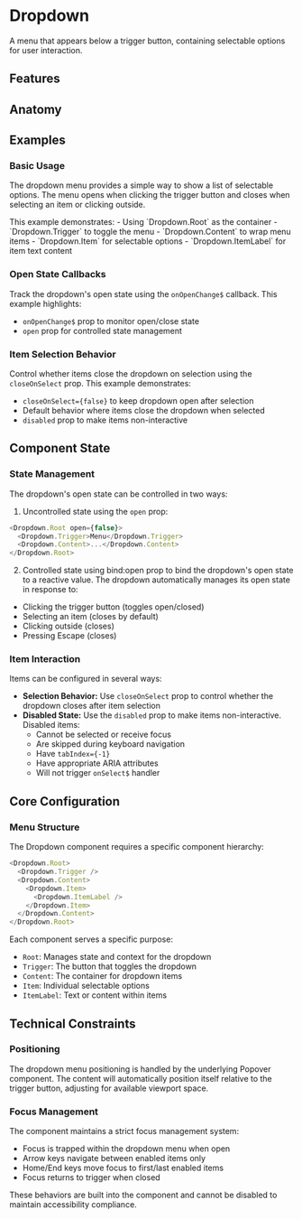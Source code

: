 
# Dropdown
A menu that appears below a trigger button, containing selectable options for user interaction.
<Showcase name="hero" />

## Features
<Features api={api} />

## Anatomy
<AnatomyTable api={api} />

## Examples

### Basic Usage
The dropdown menu provides a simple way to show a list of selectable options. The menu opens when clicking the trigger button and closes when selecting an item or clicking outside.

<Showcase name="hero" />
This example demonstrates:
- Using `Dropdown.Root` as the container
- `Dropdown.Trigger` to toggle the menu
- `Dropdown.Content` to wrap menu items
- `Dropdown.Item` for selectable options
- `Dropdown.ItemLabel` for item text content

### Open State Callbacks
Track the dropdown's open state using the `onOpenChange$` callback.
<Showcase name="callbacks" />
This example highlights:
- `onOpenChange$` prop to monitor open/close state
- `open` prop for controlled state management

### Item Selection Behavior
Control whether items close the dropdown on selection using the `closeOnSelect` prop.
<Showcase name="close-on-select" />
This example demonstrates:
- `closeOnSelect={false}` to keep dropdown open after selection
- Default behavior where items close the dropdown when selected
- `disabled` prop to make items non-interactive

## Component State

### State Management
The dropdown's open state can be controlled in two ways:
1. Uncontrolled state using the `open` prop:
```typescript
<Dropdown.Root open={false}>
  <Dropdown.Trigger>Menu</Dropdown.Trigger>
  <Dropdown.Content>...</Dropdown.Content>
</Dropdown.Root>
```
2. Controlled state using bind:open prop to bind the dropdown's open state to a reactive value.
The dropdown automatically manages its open state in response to:
- Clicking the trigger button (toggles open/closed)
- Selecting an item (closes by default)
- Clicking outside (closes)
- Pressing Escape (closes)

### Item Interaction
Items can be configured in several ways:
- **Selection Behavior:** Use `closeOnSelect` prop to control whether the dropdown closes after item selection
- **Disabled State:** Use the `disabled` prop to make items non-interactive. Disabled items:
  - Cannot be selected or receive focus
  - Are skipped during keyboard navigation
  - Have `tabIndex={-1}`
  - Have appropriate ARIA attributes
  - Will not trigger `onSelect$` handler

## Core Configuration
### Menu Structure
The Dropdown component requires a specific component hierarchy:
```typescript
<Dropdown.Root>
  <Dropdown.Trigger />
  <Dropdown.Content>
    <Dropdown.Item>
      <Dropdown.ItemLabel />
    </Dropdown.Item>
  </Dropdown.Content>
</Dropdown.Root>
```
Each component serves a specific purpose:
- `Root`: Manages state and context for the dropdown
- `Trigger`: The button that toggles the dropdown
- `Content`: The container for dropdown items
- `Item`: Individual selectable options
- `ItemLabel`: Text or content within items

## Technical Constraints

### Positioning
The dropdown menu positioning is handled by the underlying Popover component. The content will automatically position
itself relative to the trigger button, adjusting for available viewport space.

### Focus Management
The component maintains a strict focus management system:
- Focus is trapped within the dropdown menu when open
- Arrow keys navigate between enabled items only
- Home/End keys move focus to first/last enabled items
- Focus returns to trigger when closed

These behaviors are built into the component and cannot be disabled to maintain accessibility compliance.





<APITable api={api} />